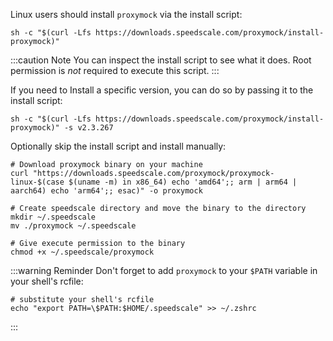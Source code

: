 Linux users should install `proxymock` via the install script:


```shell
sh -c "$(curl -Lfs https://downloads.speedscale.com/proxymock/install-proxymock)"
```

:::caution Note
You can inspect the install script to see what it does. Root permission is *not* required to execute this script.
:::

If you need to Install a specific version, you can do so by passing it to the install script:

```shell
sh -c "$(curl -Lfs https://downloads.speedscale.com/proxymock/install-proxymock)" -s v2.3.267
```

Optionally skip the install script and install manually:

```shell
# Download proxymock binary on your machine
curl "https://downloads.speedscale.com/proxymock/proxymock-linux-$(case $(uname -m) in x86_64) echo 'amd64';; arm | arm64 | aarch64) echo 'arm64';; esac)" -o proxymock

# Create speedscale directory and move the binary to the directory
mkdir ~/.speedscale
mv ./proxymock ~/.speedscale

# Give execute permission to the binary
chmod +x ~/.speedscale/proxymock
```

:::warning Reminder
Don't forget to add `proxymock` to your `$PATH` variable in your shell's rcfile:

```shell
# substitute your shell's rcfile
echo "export PATH=\$PATH:$HOME/.speedscale" >> ~/.zshrc
```
:::
